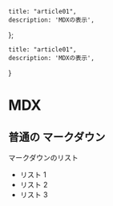    title: "article01",
    description: 'MDXの表示',
};

    title: "article01",
    description: 'MDXの表示',
}


# MDX

## 普通の マークダウン

マークダウンのリスト

- リスト 1
- リスト 2
- リスト 3
